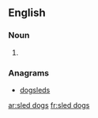 ==English==

===Noun===
{{head|en|head=[[sled]] [[dog]]s}}

# {{plural of|sled dog}}

===Anagrams===
* [[dogsleds#English|dogsleds]]

[[ar:sled dogs]]
[[fr:sled dogs]]